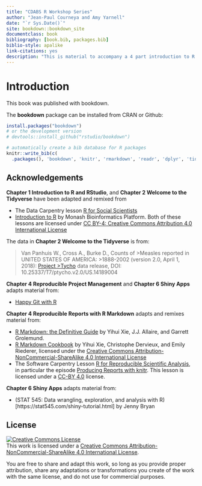 --- 
title: "CDABS R Workshop Series"
author: "Jean-Paul Courneya and Amy Yarnell"
date: "`r Sys.Date()`"
site: bookdown::bookdown_site
documentclass: book
bibliography: [book.bib, packages.bib]
biblio-style: apalike
link-citations: yes
description: "This is material to accompany a 4 part introduction to R workshop series."
---

# Introduction

This book was published with bookdown.

The **bookdown** package can be installed from CRAN or Github:

```{r eval=FALSE}
install.packages("bookdown")
# or the development version
# devtools::install_github("rstudio/bookdown")
```


```{r include=FALSE}
# automatically create a bib database for R packages
knitr::write_bib(c(
  .packages(), 'bookdown', 'knitr', 'rmarkdown', 'readr', 'dplyr', 'tidyr', 'lubridate', 'ggplot2'), 'packages.bib')
```

## Acknowledgements

**Chapter 1 Introduction to R and RStudio**, and **Chapter 2 Welcome to the Tidyverse** have been adapted and remixed from

- The Data Carpentry lesson [R for Social Scientists](https://datacarpentry.org/r-socialsci/01-intro-to-r/index.html)
- [Introduction to R](https://monashdatafluency.github.io/r-intro-2/index.html) by Monash
Bioinformatics Platform. 
Both of these lessons are licensed under [CC BY-4: Creative Commons
Attribution 4.0 International
License](http://creativecommons.org/licenses/by/4.0/)

The data in **Chapter 2 Welcome to the Tidyverse** is from:

>Van Panhuis W., Cross A., Burke D., Counts of >Measles reported in UNITED STATES OF AMERICA: >1888-2002 (version 2.0, April 1, 2018): [Project >Tycho](https://www.tycho.pitt.edu/dataset/US.1418>9004/) data release, DOI: 10.25337/T7/ptycho.v2.0/US.14189004

**Chapter 4 Reproducible Project Management** and **Chapter 6 Shiny Apps** adapts material from:

- [Happy Git with R](https://happygitwithr.com/)

**Chapter 4 Reproducible Reports with R Markdown** adapts and remixes material from:

- [R Markdown: the Definitive Guide](https://bookdown.org/yihui/rmarkdown/) by Yihui Xie, J.J. Allaire, and Garrett Grolemund.
- [R Markdown Cookbook](https://bookdown.org/yihui/rmarkdown-cookbook/) by Yihui Xie, Christophe Dervieux, and Emily Riederer,  licensed under the [Creative Commons Attribution-NonCommercial-ShareAlike 4.0 International License](http://creativecommons.org/licenses/by-nc-sa/4.0/)
- The Software Carpentry Lesson [R for Reproducible Scientific Analysis](http://swcarpentry.github.io/r-novice-gapminder/), in particular the episode [Producing Reports with knitr](http://swcarpentry.github.io/r-novice-gapminder/15-knitr-markdown/index.html). This lesson is licensed under a [CC-BY 4.0](CC-BY 4.0) license.

**Chapter 6 Shiny Apps** adapts material from:

- (STAT 545: Data wrangling, exploration, and analysis with R)[https://stat545.com/shiny-tutorial.html] by Jenny Bryan

## License

<a rel="license" href="http://creativecommons.org/licenses/by-nc-sa/4.0/"><img alt="Creative Commons License" style="border-width:0" src="https://i.creativecommons.org/l/by-nc-sa/4.0/88x31.png" /></a><br />This work is licensed under a <a rel="license" href="http://creativecommons.org/licenses/by-nc-sa/4.0/">Creative Commons Attribution-NonCommercial-ShareAlike 4.0 International License</a>.

You are free to share and adapt this work, so long as you provide proper attribution, share any adaptations or transformations you create of the work with the same license, and do not use for commercial purposes.
